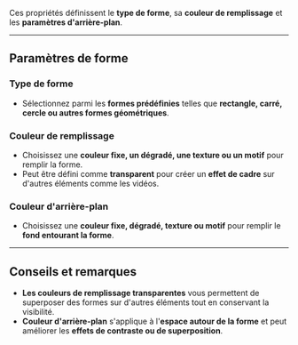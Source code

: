 Ces propriétés définissent le **type de forme**, sa **couleur de remplissage** et les **paramètres d'arrière-plan**.

***

## **Paramètres de forme**

### **Type de forme**

* Sélectionnez parmi les **formes prédéfinies** telles que **rectangle, carré, cercle ou autres formes géométriques**.

### **Couleur de remplissage**

* Choisissez une **couleur fixe, un dégradé, une texture ou un motif** pour remplir la forme.
* Peut être défini comme **transparent** pour créer un **effet de cadre** sur d'autres éléments comme les vidéos.

### **Couleur d'arrière-plan**

* Choisissez une **couleur fixe, dégradé, texture ou motif** pour remplir le **fond entourant la forme**.

***

## **Conseils et remarques**

* **Les couleurs de remplissage transparentes** vous permettent de superposer des formes sur d'autres éléments tout en conservant la visibilité.
* **Couleur d'arrière-plan** s'applique à l'**espace autour de la forme** et peut améliorer les **effets de contraste ou de superposition**.

